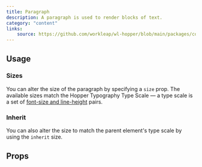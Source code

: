 ```yaml
---
title: Paragraph
description: A paragraph is used to render blocks of text.
category: "content"
links:
    source: https://github.com/workleap/wl-hopper/blob/main/packages/components/src/typography/paragraph/src/Paragraph.tsx
---
```


<Example src="typography/paragraph/docs/paragraph/preview" isOpen />

## Usage

### Sizes
You can alter the size of the paragraph by specifying a `size` prop.
The available sizes match the Hopper Typography Type Scale — a type scale is a set of [font-size and line-height](https://hopper.workleap.design/tokens/semantic/typography#tokens-body) pairs.

<Example src="typography/paragraph/docs/paragraph/size" />

### Inherit
You can also alter the size to match the parent element's type scale by using the `inherit` size.

<Example src="typography/paragraph/docs/paragraph/inherit" />

## Props

<PropTable component="Paragraph" />
